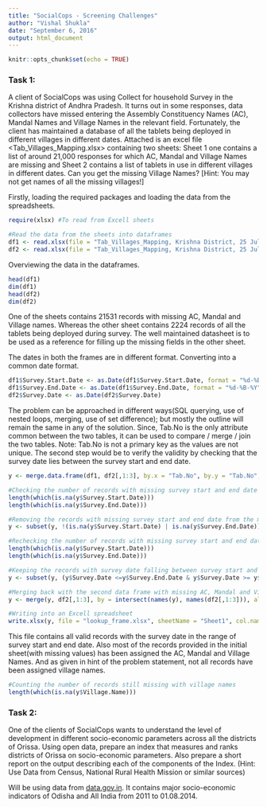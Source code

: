 ```yaml
---
title: "SocialCops - Screening Challenges"
author: "Vishal Shukla"
date: "September 6, 2016"
output: html_document
---
```


```r
knitr::opts_chunk$set(echo = TRUE)
```

### Task 1:

A client of SocialCops was using Collect for household Survey in the Krishna district of Andhra Pradesh. It turns out in some responses, data collectors have missed entering the Assembly Constituency Names (AC), Mandal Names and Village Names in the relevant field. Fortunately, the client has maintained a database of all the tablets being deployed in different villages in different dates. Attached is an excel file <Tab_Villages_Mapping.xlsx> containing two sheets: Sheet 1 one contains a list of around 21,000 responses for which AC, Mandal and Village Names are missing and Sheet 2 contains a list of tablets in use in different villages in different dates. Can you get the missing Village Names? [Hint: You may not get names of all the missing villages!]

Firstly, loading the required packages and loading the data from the spreadsheets.
```r
require(xlsx) #To read from Excell sheets
```

```r
#Read the data from the sheets into dataframes
df1 <- read.xlsx(file = "Tab_Villages_Mapping, Krishna District, 25 July 2015.xlsx", sheetIndex = 2, header = T)
df2 <- read.xlsx(file = "Tab_Villages_Mapping, Krishna District, 25 July 2015.xlsx", sheetIndex = 1, header = T)
```

Overviewing the data in the dataframes.
```r
head(df1)
dim(df1)
head(df2)
dim(df2)
```
One of the sheets contains 21531 records with missing AC, Mandal and Village names. Whereas the other sheet contains 2224 records of all the tablets being deployed during survey. The well maintained datasheet is to be used as a reference for filling up the missing fields in the other sheet.

The dates in both the frames are in different format. Converting into a common date format.
```r
df1$Survey.Start.Date <- as.Date(df1$Survey.Start.Date, format = "%d-%B-%Y")
df1$Survey.End.Date <- as.Date(df1$Survey.End.Date, format = "%d-%B-%Y")
df2$Survey.Date <- as.Date(df2$Survey.Date)
```
The problem can be approached in different ways(SQL querying, use of nested loops, merging, use of set difference); but mostly the outline will remain the same in any of the solution. Since, Tab.No is the only attribute common between the two tables, it can be used to compare / merge / join the two tables. Note: Tab.No is not a primary key as the values are not unique. The second step would be to verify the validity by checking that the survey date lies between the survey start and end date.

```r
y <- merge.data.frame(df1, df2[,1:3], by.x = "Tab.No", by.y = "Tab.No", all.x = F, all.y = T, sort = T)
```
```r
#Checking the number of records with missing survey start and end date in the merged data table
length(which(is.na(y$Survey.Start.Date)))
length(which(is.na(y$Survey.End.Date)))
```
```r
#Removing the records with missing survey start and end date from the merged data
y <- subset(y, !(is.na(y$Survey.Start.Date) | is.na(y$Survey.End.Date)))
```
```r
#Rechecking the number of records with missing survey start and end date in the merged data table
length(which(is.na(y$Survey.Start.Date)))
length(which(is.na(y$Survey.End.Date)))
```
```r
#Keeping the records with survey date falling between survey start and end date 
y <- subset(y, (y$Survey.Date <=y$Survey.End.Date & y$Survey.Date >= y$Survey.Start.Date))
```
```r
#Merging back with the second data frame with missing AC, Mandal and Village names
y <- merge(y, df2[,1:3], by = intersect(names(y), names(df2[,1:3])), all = T)
```
```r
#Writing into an Excell spreadsheet
write.xlsx(y, file = "lookup_frame.xlsx", sheetName = "Sheet1", col.names = T, row.names = F, showNA = T)
```
This file contains all valid records with the survey date in the range of survey start and end date. Also most of the records provided in the initial sheet(with missing values) has been assigned the AC, Mandal and Village Names. And as given in hint of the problem statement, not all records have been assigned village names.
```r
#Counting the number of records still missing with village names
length(which(is.na(y$Village.Name)))
```

### Task 2:

One of the clients of SocialCops wants to understand the level of development in different socio-economic parameters across all the districts of Orissa. Using open data, prepare an index that measures and ranks districts of Orissa on socio-economic parameters. Also prepare a short report on the output describing each of the components of the Index.  (Hint: Use Data from Census, National Rural Health Mission or similar sources)

Will be using data from [data.gov.in](https://data.gov.in/resources/major-socio-economic-indicators-odisha-and-all-india-2011-01082014/download). It contains major socio-economic indicators of Odisha and All India from 2011 to 01.08.2014.


